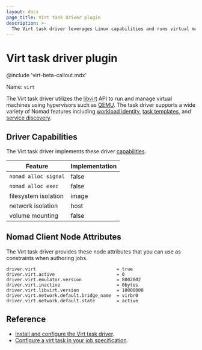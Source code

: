 ```yaml
---
layout: docs
page_title: Virt task driver plugin
description: >-
  The Virt task driver leverages Linux capabilities and runs virtual machines using the libvirt API and hypervisors such as QEMU. Learn about Nomad client requirements, installation, capabilities, and Nomad client node attributes.
---
```


# Virt task driver plugin

@include 'virt-beta-callout.mdx'

Name: `virt`

The Virt task driver utilizes the [libvirt][] API to run and manage virtual
machines using hypervisors such as [QEMU][]. The task driver supports a wide
variety of Nomad features including [workload identity][], [task templates][],
and [service discovery][].

## Driver Capabilities

The Virt task driver implements these driver [capabilities][capabilities].

| Feature              | Implementation |
|----------------------|----------------|
| `nomad alloc signal` | false          |
| `nomad alloc exec`   | false          |
| filesystem isolation | image          |
| network isolation    | host           |
| volume mounting      | false          |

## Nomad Client Node Attributes

The Virt task driver provides these node attributes that you can use as
constraints when authoring jobs.

```
driver.virt                              = true
driver.virt.active                       = 0
driver.virt.emulator.version             = 8002002
driver.virt.inactive                     = 0bytes
driver.virt.libvirt.version              = 10000000
driver.virt.network.default.bridge_name  = virbr0
driver.virt.network.default.state        = active
```

## Reference

- [Install and configure the Virt task driver][install].
- [Configure a virt task in your job specification][task-config].


[libvirt]: https://libvirt.org/
[QEMU]: https://www.qemu.org/
[workload identity]: https://developer.hashicorp.com/nomad/docs/concepts/workload-identity
[task templates]: https://developer.hashicorp.com/nomad/docs/job-specification/template
[service discovery]: https://developer.hashicorp.com/nomad/docs/networking/service-discovery
[github]: https://github.com/hashicorp/nomad-driver-virt
[capabilities]: /nomad/docs/concepts/plugins/task-drivers#task-driver-plugin-api
[install]: /nomad/plugins/drivers/virt/install
[task-config]: /nomad/plugins/drivers/virt/task-config
